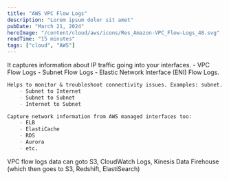 ```yaml
---
title: "AWS VPC Flow Logs"
description: "Lorem ipsum dolor sit amet"
pubDate: "March 21, 2024"
heroImage: "/content/cloud/aws/icons/Res_Amazon-VPC_Flow-Logs_48.svg"
readTime: "15 minutes"
tags: ["cloud", "AWS"]
---
```


<Section link="vpc-flow-logs-introduction" title="Introduction"/>
It captures information about IP traffic going into your interfaces.
- VPC Flow Logs
- Subnet Flow Logs
- Elastic Network Interface (ENI) Flow Logs.

```markdown
Helps to monitor & troubleshoot connectivity issues. Examples: subnet.
    - Subnet to Internet
    - Subnet to Subnet
    - Internet to Subnet

Capture network information from AWS managed interfaces too:
    - ELB
    - ElastiCache
    - RDS
    - Aurora
    - etc.
```
VPC flow logs data can goto S3, CloudWatch Logs, Kinesis Data Firehouse (which then goes to S3, Redshift, ElastiSearch)